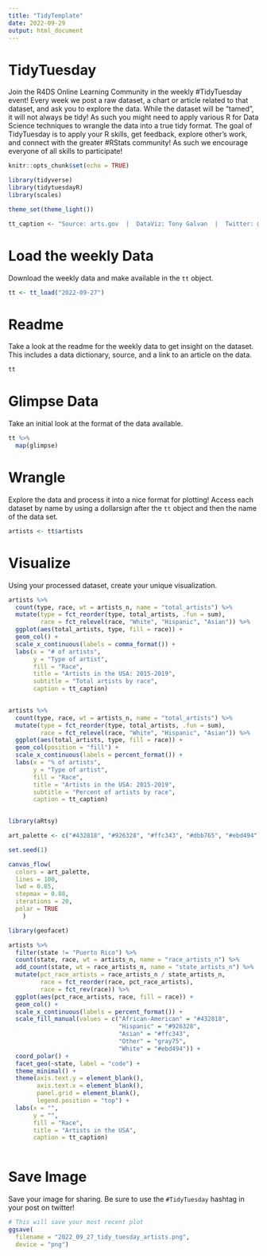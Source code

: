```yaml
---
title: "TidyTemplate"
date: 2022-09-29
output: html_document
---
```


# TidyTuesday

Join the R4DS Online Learning Community in the weekly #TidyTuesday event!
Every week we post a raw dataset, a chart or article related to that dataset, and ask you to explore the data.
While the dataset will be “tamed”, it will not always be tidy! As such you might need to apply various R for Data Science techniques to wrangle the data into a true tidy format.
The goal of TidyTuesday is to apply your R skills, get feedback, explore other’s work, and connect with the greater #RStats community!
As such we encourage everyone of all skills to participate!

```r

knitr::opts_chunk$set(echo = TRUE)

library(tidyverse)
library(tidytuesdayR)
library(scales)

theme_set(theme_light())

tt_caption <- "Source: arts.gov  |  DataViz: Tony Galvan  |  Twitter: @GDataScience1  |  #TidyTuesday"

```

# Load the weekly Data

Download the weekly data and make available in the `tt` object.

```r

tt <- tt_load("2022-09-27")

```


# Readme

Take a look at the readme for the weekly data to get insight on the dataset.
This includes a data dictionary, source, and a link to an article on the data.

```r

tt

```


# Glimpse Data

Take an initial look at the format of the data available.

```r

tt %>% 
  map(glimpse)

```

# Wrangle

Explore the data and process it into a nice format for plotting! Access each dataset by name by using a dollarsign after the `tt` object and then the name of the data set.

```r

artists <- tt$artists

```


# Visualize

Using your processed dataset, create your unique visualization.

```r

artists %>%
  count(type, race, wt = artists_n, name = "total_artists") %>%
  mutate(type = fct_reorder(type, total_artists, .fun = sum),
         race = fct_relevel(race, "White", "Hispanic", "Asian")) %>%
  ggplot(aes(total_artists, type, fill = race)) +
  geom_col() +
  scale_x_continuous(labels = comma_format()) +
  labs(x = "# of artists",
       y = "Type of artist",
       fill = "Race",
       title = "Artists in the USA: 2015-2019",
       subtitle = "Total artists by race",
       caption = tt_caption)
  
```


```r

artists %>%
  count(type, race, wt = artists_n, name = "total_artists") %>%
  mutate(type = fct_reorder(type, total_artists, .fun = sum),
         race = fct_relevel(race, "White", "Hispanic", "Asian")) %>%
  ggplot(aes(total_artists, type, fill = race)) +
  geom_col(position = "fill") +
  scale_x_continuous(labels = percent_format()) +
  labs(x = "% of artists",
       y = "Type of artist",
       fill = "Race",
       title = "Artists in the USA: 2015-2019",
       subtitle = "Percent of artists by race",
       caption = tt_caption)
  
```


```r

library(aRtsy)

art_palette <- c("#432818", "#926328", "#ffc343", "#dbb765", "#ebd494")

set.seed(1)

canvas_flow(
  colors = art_palette,
  lines = 100,
  lwd = 0.85,
  stepmax = 0.08,
  iterations = 20,
  polar = TRUE
    )
```


```r

library(geofacet)

artists %>%
  filter(state != "Puerto Rico") %>%
  count(state, race, wt = artists_n, name = "race_artists_n") %>%
  add_count(state, wt = race_artists_n, name = "state_artists_n") %>%
  mutate(pct_race_artists = race_artists_n / state_artists_n,
         race = fct_reorder(race, pct_race_artists),
         race = fct_rev(race)) %>%
  ggplot(aes(pct_race_artists, race, fill = race)) +
  geom_col() +
  scale_x_continuous(labels = percent_format()) +
  scale_fill_manual(values = c("African-American" = "#432818", 
                               "Hispanic" = "#926328", 
                               "Asian" = "#ffc343", 
                               "Other" = "gray75", 
                               "White" = "#ebd494")) +
  coord_polar() +
  facet_geo(~state, label = "code") + 
  theme_minimal() +
  theme(axis.text.y = element_blank(),
        axis.text.x = element_blank(),
        panel.grid = element_blank(),
        legend.position = "top") +
  labs(x = "",
       y = "",
       fill = "Race",
       title = "Artists in the USA",
       caption = tt_caption)
  
```


# Save Image

Save your image for sharing. Be sure to use the `#TidyTuesday` hashtag in your post on twitter! 

```r

# This will save your most recent plot
ggsave(
  filename = "2022_09_27_tidy_tuesday_artists.png",
  device = "png")

```
